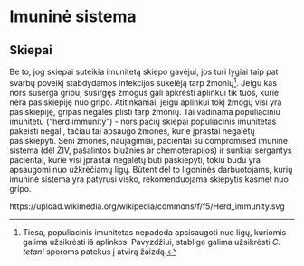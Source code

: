 # Imuninė sistema

## Skiepai

Be to, jog skiepai suteikia imunitetą skiepo gavėjui, jos turi lygiai taip pat svarbų poveikį stabdydamos infekcijos sukelėją tarp žmonių[^im1]. Jeigu kas nors suserga gripu, susirgęs žmogus gali apkrėsti aplinkui tik tuos, kurie nėra pasiskiepiję nuo gripo. Atitinkamai, jeigu aplinkui tokį žmogų visi yra pasiskiepiję, gripas negalės plisti tarp žmonių. Tai vadinama populiaciniu imunitetu ("herd immunity") - nors pačių skiepai populiacinis imunitetas pakeisti negali, tačiau tai apsaugo žmones, kurie įprastai negalėtų pasiskiepyti. Seni žmonės, naujagimiai, pacientai su compromised imunine sistema (dėl ŽIV, pašalintos blužnies ar chemoterapijos) ir sunkiai sergantys pacientai, kurie visi įprastai negalėtų būti paskiepyti, tokiu būdu yra apsaugomi nuo užkrėčiamų ligų. Būtent dėl to ligoninės darbuotojams, kurių imuninė sistema yra patyrusi visko, rekomenduojama skiepytis kasmet nuo gripo.

https://upload.wikimedia.org/wikipedia/commons/f/f5/Herd_immunity.svg


[^im1]: Tiesa, populiacinis imunitetas nepadeda apsisaugoti nuo ligų, kuriomis galima užsikrėsti iš aplinkos. Pavyzdžiui, stablige galima užsikrėsti *C. tetani* sporoms patekus į atvirą žaizdą.